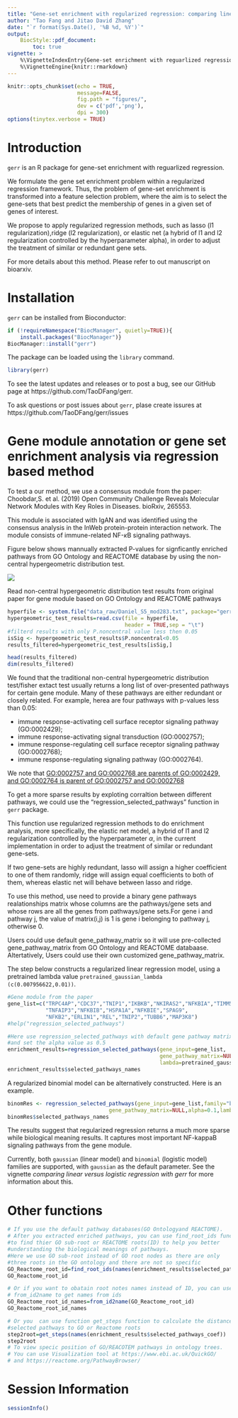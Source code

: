 ```yaml
---
title: "Gene-set enrichment with regularized regression: comparing linear versus logistic regression"
author: "Tao Fang and Jitao David Zhang"
date: "`r format(Sys.Date(), '%B %d, %Y')`"
output:
    BiocStyle::pdf_document:
        toc: true
vignette: >
    %\VignetteIndexEntry{Gene-set enrichment with reguarlized regression}
    %\VignetteEngine{knitr::rmarkdown}
---
```


```r
knitr::opts_chunk$set(echo = TRUE,
                      message=FALSE,
                      fig.path = "figures/",
                      dev = c('pdf','png'),
                      dpi = 300)
options(tinytex.verbose = TRUE)
```

# Introduction

`gerr` is an R package for gene-set enrichment with reguarlized regression.

We formulate the gene set enrichment problem within a regularized regression framework. 
Thus, the problem of gene-set enrichment is transformed into a feature 
selection problem, where the aim is to select the gene-sets that best predict
the membership of genes in a given set of genes of interest. 

We propose to apply regularized regression methods, such as lasso 
(l1 regularization),ridge (l2 regularization), or elastic net (a hybrid of 
l1 and l2 regularization controlled by the hyperparameter alpha), in order to
adjust the treatment of similar or redundant gene sets.

For more details about this method. Please refer to out manuscript on bioarxiv.

# Installation

`gerr` can be installed from Bioconductor:
```r
if (!requireNamespace("BiocManager", quietly=TRUE)){
    install.packages("BiocManager")}
BiocManager::install("gerr")
```


The package can be loaded using the `library` command.

```r
library(gerr)
```

To see the latest updates and releases or to post a bug, see our GitHub page 
at https://github.com/TaoDFang/gerr. 

To ask questions or post issues about `gerr`, plase create issures 
at https://github.com/TaoDFang/gerr/issues

# Gene module annotation or gene set enrichment analysis via regression based method 

To test a our method, we use a consensus module from the paper: 
Choobdar,S. et al. (2019) Open Community Challenge Reveals Molecular Network Modules with Key Roles in Diseases. bioRxiv, 265553.

This module is associated with IgAN and was identified using the consensus analysis in the InWeb 
protein-protein interaction network. The module consists of immune-related NF-$\kappa$B signaling pathways.

Figure below shows mannually extracted P-values for signficantly enriched pathways from GO Ontology and REACTOME database by using the non-central hypergeometric distribution test. 

![](../inst/figures/figureS5module283.png)


Read non-central hypergeometric distribution test results from original paper  for gene module based on GO Ontology and REACTOME pathways

```r
hyperfile <- system.file("data_raw/Daniel_S5_mod283.txt", package="gerr")
hypergeometric_test_results=read.csv(file = hyperfile,
                                     header = TRUE,sep = "\t")
#filterd results with only P.noncentral value less then 0.05
isSig <- hypergeometric_test_results$P.noncentral<0.05
results_filtered=hypergeometric_test_results[isSig,]

head(results_filtered)
dim(results_filtered)
```

We found that the traditional non-central hypergeometric distribution test/fisher extact test 
usually returns a long list of over-presented pathways for certain gene module. Many of these pathways are either redundant or closely related. For example, herea are four pathways with p-values less than 0.05: 

* immune response-activating cell surface receptor signaling pathway (GO:0002429);
* immune response-activating signal transduction (GO:0002757);
* immune response-regulating cell surface receptor signaling pathway (GO:0002768);
* immune response-regulating signaling pathway (GO:0002764).

We note that [GO:0002757 and GO:0002768 are parents of GO:0002429, and GO:0002764 is parent of GO:0002757 and GO:0002768 ](https://www.ebi.ac.uk/QuickGO/term/GO:0002429)

To get a more sparse results by exploting corraltion between different pathways,
we could use the "regression_selected_pathways" function in `gerr` package.


This function use regularized regression methods to do enrichment analysis, 
more specifically, the elastic net model, a hybrid of l1 and l2 regularization controlled by the hyperparameter $\alpha$, in the current implementation in order to adjust the treatment of similar or redundant gene-sets. 

If two gene-sets are highly redundant, lasso will assign a higher coefficient 
to one of them randomly, ridge will assign equal coefficients to both of them,
whereas elastic net will behave between lasso and ridge.

To use this method, use need to provide a binary gene pathways realationships 
matrix whose columns are the pathways/gene sets and whose rows are all the genes 
from pathways/gene sets.For gene i and pathway j, the value of matrix(i,j) is 1 is gene i belonging to pathway j, otherwise 0.

Users could use default gene_pathway_matrix  so it will use pre-collected gene_pathway_matrix from GO Ontology and REACTOME databaase. Altertatively, Users could use their own customized gene_pathway_matrix.

The step below constructs a regularized linear regression model, using a pretrained lambda value `pretrained_gaussian_lambda (c(0.007956622,0.01))`.

```r
#Gene module from the paper
gene_list=c("TRPC4AP","CDC37","TNIP1","IKBKB","NKIRAS2","NFKBIA","TIMM50","RELB",
            "TNFAIP3","NFKBIB","HSPA1A","NFKBIE","SPAG9",
            "NFKB2","ERLIN1","REL","TNIP2","TUBB6","MAP3K8")
#help("regression_selected_pathways")

#Here use regression_selected_pathways with default gene pathway matrix 
#and set the alpha value as 0.5
enrichment_results=regression_selected_pathways(gene_input=gene_list,
                                                gene_pathway_matrix=NULL,alpha=0.5, family="gaussian", 
                                                lambda=pretrained_gaussian_lambda)
enrichment_results$selected_pathways_names
```

A regularized binomial model can be alternatively constructed. Here is an example.

```r
binomRes <- regression_selected_pathways(gene_input=gene_list,family="binomial",
                                gene_pathway_matrix=NULL,alpha=0.1,lambda=seq(0.001,0.1,0.001))
binomRes$selected_pathways_names
```

The results suggest that regularized regression returns a much more sparse while biological meaning results. It captures most important NF-kappaB signaling pathways from the gene module.

Currently, both `gaussian` (linear model) and `binomial` (logistic model) families are supported, with `gaussian` as the default parameter. See the vignette *comparing linear versus logistic regression with gerr* for more information about this.

# Other functions

```r
# If you use the default pathway databases(GO Ontologyand REACTOME).
# After you extracted enriched pathways, you can use find_root_ids function
#to find thier GO sub-root or REACTOME roots(ID) to help you better
#understanding the biological meanings of pathways.
#Here we use GO sub-root instead of GO root nodes as there are only 
#three roots in the GO ontology and there are not so specific 
GO_Reactome_root_id=find_root_ids(names(enrichment_results$selected_pathways_coef))
GO_Reactome_root_id

# Or if you want to obatain root notes names instead of ID, you can use function
# from_id2name to get names from ids
GO_Reactome_root_id_names=from_id2name(GO_Reactome_root_id)
GO_Reactome_root_id_names

# Or you  can use function get_steps function to calculate the distance from
#selected pathways to GO or Reactome roots
step2root=get_steps(names(enrichment_results$selected_pathways_coef))
step2root
# To view specic position of GO/REACOTEM pathways in ontology trees.
# You can use Visualization tool at https://www.ebi.ac.uk/QuickGO/ 
# and https://reactome.org/PathwayBrowser/ 
```


# Session Information

```r
sessionInfo()
```
